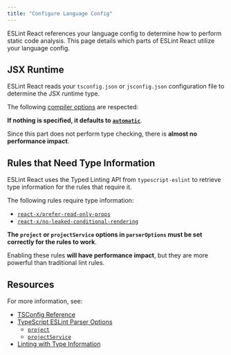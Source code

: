 ```yaml
---
title: "Configure Language Config"
---
```



ESLint React references your language config to determine how to perform static code analysis. This page details which parts of ESLint React utilize your language config.

## JSX Runtime

ESLint React reads your `tsconfig.json` or `jsconfig.json` configuration file to determine the JSX runtime type.

The following [compiler options](https://www.typescriptlang.org/tsconfig/#compilerOptions) are respected:

<JSXRuntimeTypeTable />

**If nothing is specified, it defaults to [`automatic`](https://legacy.reactjs.org/blog/2020/09/22/introducing-the-new-jsx-transform.html)**.

Since this part does not perform type checking, there is **almost no performance impact**.

## Rules that Need Type Information

ESLint React uses the Typed Linting API from `typescript-eslint` to retrieve type information for the rules that require it.

The following rules require type information:

- [`react-x/prefer-read-only-props`](/docs/rules/prefer-read-only-props)
- [`react-x/no-leaked-conditional-rendering`](/docs/rules/no-leaked-conditional-rendering)

**The `project` or `projectService` options in `parserOptions` must be set correctly for the rules to work**.

Enabling these rules **will have performance impact**, but they are more powerful than traditional lint rules.

## Resources

For more information, see:

- [TSConfig Reference](https://www.typescriptlang.org/tsconfig#JavaScript-Project-Configuration)
- [TypeScript ESLint Parser Options](https://typescript-eslint.io/packages/parser)
  - [`project`](https://typescript-eslint.io/packages/parser/#project)
  - [`projectService`](https://typescript-eslint.io/packages/parser/#projectservice)
- [Linting with Type Information](https://typescript-eslint.io/getting-started/typed-linting/)
